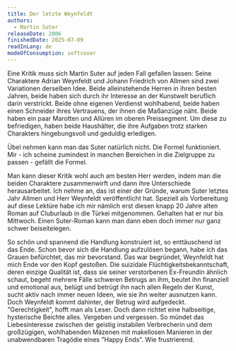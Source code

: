 ```yaml
---
title: Der letzte Weynfeldt
authors:
  - Martin Suter
releaseDate: 2006
finishedDate: 2025-07-09
readInLang: de
modeOfConsumption: softcover
---
```



<BookHeading frontmatter={frontmatter} />

Eine Kritik muss sich Martin Suter auf jeden Fall gefallen lassen: Seine Charaktere Adrian Weynfeldt und Johann Friedrich von Allmen sind zwei Variationen derselben Idee. Beide alleinstehende Herren in ihren besten Jahren, beide haben sich durch ihr Interesse an der Kunstwelt beruflich darin verstrickt. Beide ohne eigenen Verdienst wohlhabend, beide haben einen Schneider ihres Vertrauens, der ihnen die Maßanzüge näht. Beide haben ein paar Marotten und Allüren im oberen Preissegment. Um diese zu befriedigen, haben beide Haushälter, die ihre Aufgaben trotz starken Charakters hingebungsvoll und geduldig erledigen.

Übel nehmen kann man das Suter natürlich nicht. Die Formel funktioniert. Mir - ich scheine zumindest in manchen Bereichen in die Zielgruppe zu passen - gefällt die Formel.

Man kann dieser Kritik wohl auch am besten Herr werden, indem man die beiden Charaktere zusammenwirft und dann ihre Unterschiede herausarbeitet. Ich nehme an, das ist einer der Gründe, warum Suter letztes Jahr Allmen und Herr Weynfeldt veröffentlicht hat. Speziell als Vorbereitung auf diese Lektüre habe ich mir nämlich erst diesen knapp 20 Jahre alten Roman auf Cluburlaub in die Türkei mitgenommen. Gehalten hat er nur bis Mittwoch. Einen Suter-Roman kann man dann eben doch immer nur ganz schwer beiseitelegen.

So schön und spannend die Handlung konstruiert ist, so enttäuschend ist das Ende. Schon bevor sich die Handlung aufzulösen begann, habe ich das Grauen befürchtet, das mir bevorstand. Das war begründet, Weynfeldt hat mich Ende vor den Kopf gestoßen. Die suizidale Flüchtigkeitsbekanntschaft, deren einzige Qualität ist, dass sie seiner verstorbenen Ex-Freundin ähnlich schaut, begeht mehrere Fälle schweren Betrugs an ihm, beutet ihn finanziell und emotional aus, belügt und betrügt ihn nach allen Regeln der Kunst, sucht aktiv nach immer neuen Ideen, wie sie ihn weiter ausnutzen kann. Doch Weynfeldt kommt dahinter, der Betrug wird aufgedeckt. "Gerechtigkeit", hofft man als Leser. Doch dann richtet eine halbseitige, hysterische Beichte alles. Vergeben und vergessen. So mündet das Liebesinteresse zwischen der geistig instabilen Verbrecherin und dem großzügigen, wohlhabenden Mäzenen mit makellosen Manieren in der unabwendbaren Tragödie eines "Happy Ends". Wie frustrierend.
